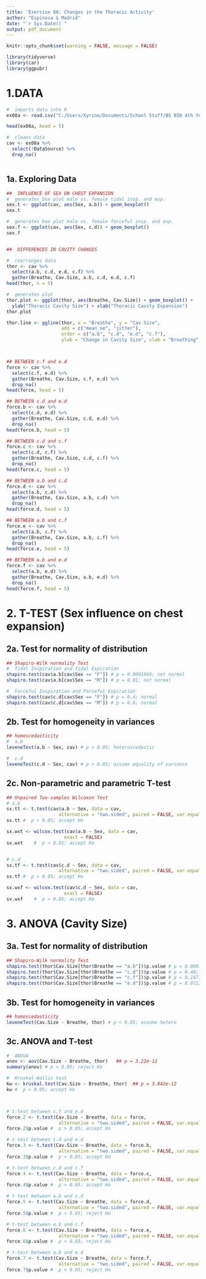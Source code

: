 ```yaml
---
title: 'Exercise 8A: Changes in the Thoracic Activity'
author: "Espinosa & Madrid"
date: "`r Sys.Date()`"
output: pdf_document
---
```


```r
knitr::opts_chunk$set(warning = FALSE, message = FALSE)
```

```r

library(tidyverse)
library(car)
library(ggpubr)

```

# 1.DATA
```r

#  imports data into R
ex08a <- read.csv("C:/Users/Xyrine/Documents/School Stuff/BS BIO 4th Year/1st Semester/BIO 118/Module 1/Module 1 - Laboratory Exercise/bio118-class/exercises/bio122_ex08/data/ex08a.csv")

head(ex08a, head = 5)

#  cleans data
cav <- ex08a %>%
  select(!DataSource) %>%
  drop_na()



```


## 1a. Exploring Data
```r

##  INFLUENCE OF SEX ON CHEST EXPANSION
#  generates box plot male vs. female tidal insp. and exp.
sex.t <- ggplot(cav, aes(Sex, a.b)) + geom_boxplot()
sex.t

#  generates box plot male vs. female forceful insp. and exp. 
sex.f <- ggplot(cav, aes(Sex, c.d)) + geom_boxplot()
sex.f 


##  DIFFERENCES IN CAVITY CHANGES

#  rearranges data
thor <- cav %>%
  select(a.b, c.d, e.d, c.f) %>%
  gather(Breathe, Cav.Size, a.b, c.d, e.d, c.f) 
head(thor, n = 5)

#  generates plot
thor.plot <- ggplot(thor, aes(Breathe, Cav.Size)) + geom_boxplot() +
  ylab("Thoracic Cavity Size") + xlab("Thoracic Cavity Expansion")
thor.plot

thor.line <- ggline(thor, x = "Breathe", y = "Cav.Size",
                    add = c("mean_se", "jitter"),
                    order = c("a.b", "c.d", "e.d", "c.f"),
                    ylab = "Change in Cavity Size", xlab = "Breathing")



## BETWEEN c.f and e.d
force <- cav %>%
  select(c.f, e.d) %>% 
  gather(Breathe, Cav.Size, c.f, e.d) %>%
  drop_na()
head(force, head = 5)

## BETWEEN c.d and e.d
force.b <- cav %>%
  select(c.d, e.d) %>% 
  gather(Breathe, Cav.Size, c.d, e.d) %>%
  drop_na()
head(force.b, head = 5)

## BETWEEN c.d and c.f
force.c <- cav %>%
  select(c.d, c.f) %>% 
  gather(Breathe, Cav.Size, c.d, c.f) %>%
  drop_na()
head(force.c, head = 5)

## BETWEEN a.b and c.d
force.d <- cav %>%
  select(a.b, c.d) %>% 
  gather(Breathe, Cav.Size, a.b, c.d) %>%
  drop_na()
head(force.d, head = 5)

## BETWEEN a.b and c.f
force.e <- cav %>%
  select(a.b, c.f) %>% 
  gather(Breathe, Cav.Size, a.b, c.f) %>%
  drop_na()
head(force.e, head = 5)

## BETWEEN a.b and e.d
force.f <- cav %>%
  select(a.b, e.d) %>% 
  gather(Breathe, Cav.Size, a.b, e.d) %>%
  drop_na()
head(force.f, head = 5)
```




# 2. T-TEST (Sex influence on chest expansion)

## 2a. Test for normality of distribution 
```r

## Shapiro-Wilk normality Test
#  Tidal Inspiration and Tidal Expiration
shapiro.test(cav$a.b[cav$Sex == "F"]) # p = 0.0001968; not normal 
shapiro.test(cav$a.b[cav$Sex == "M"]) # p = 0.01; not normal

#  Forceful Inspiration and Forceful Expiration
shapiro.test(cav$c.d[cav$Sex == "F"]) # p = 0.4; normal 
shapiro.test(cav$c.d[cav$Sex == "M"]) # p = 0.6; normal


```

## 2b. Test for homogeneity in variances
```r

## homoscedasticity
#  a.b
leveneTest(a.b ~ Sex, cav) # p < 0.05; heteroscedastic

#  c.d
leveneTest(c.d ~ Sex, cav) # p > 0.05; assume equality of variance

```

## 2c. Non-parametric and parametric T-test
```r
## Unpaired Two-samples Wilcoxon Test
# a.b
sx.tt <- t.test(cav$a.b ~ Sex, data = cav, 
                   alternative = "two.sided", paired = FALSE, var.equal = FALSE)
sx.tt #  p > 0.05; accept Ho

sx.wxt <- wilcox.test(cav$a.b ~ Sex, data = cav, 
                     exact = FALSE)
sx.wxt    #  p > 0.05; accept Ho


# c.d
sx.tf <- t.test(cav$c.d ~ Sex, data = cav, 
                   alternative = "two.sided", paired = FALSE, var.equal = TRUE)
sx.tf #  p > 0.05; accept Ho

sx.wxf <- wilcox.test(cav$c.d ~ Sex, data = cav, 
                     exact = FALSE)
sx.wxf    #  p > 0.05; accept Ho

```


# 3. ANOVA (Cavity Size)

## 3a. Test for normality of distribution
```r

## Shapiro-Wilk normality Test
shapiro.test(thor$Cav.Size[thor$Breathe == "a.b"])$p.value # p = 0.00013; not normal 
shapiro.test(thor$Cav.Size[thor$Breathe == "c.d"])$p.value # p = 0.40; normal
shapiro.test(thor$Cav.Size[thor$Breathe == "c.f"])$p.value # p = 0.167; normal
shapiro.test(thor$Cav.Size[thor$Breathe == "e.d"])$p.value # p = 0.072; normal

```
## 3b. Test for homogeneity in variances
```r

## homoscedasticity
leveneTest(Cav.Size ~ Breathe, thor) # p < 0.05; assume hetero 

```


## 3c. ANOVA and T-test
```r

#  ANOVA
anov <- aov(Cav.Size ~ Breathe, thor)   ## p = 3.22e-12
summary(anov) # p < 0.05; reject Ho

#  Kruskal-Wallis test
kw <- kruskal.test(Cav.Size ~ Breathe, thor)  ## p = 3.842e-12
kw #  p > 0.05; accept Ho



# t-test between c.f and e.d
force.2 <- t.test(Cav.Size ~ Breathe, data = force, 
                   alternative = "two.sided", paired = FALSE, var.equal = FALSE)
force.2$p.value #  p > 0.05; accept Ho

# t-test between c.d and e.d
force.3 <- t.test(Cav.Size ~ Breathe, data = force.b, 
                   alternative = "two.sided", paired = FALSE, var.equal = FALSE)
force.3$p.value #  p > 0.05; accept Ho

# t-test between c.d and c.f
force.4 <- t.test(Cav.Size ~ Breathe, data = force.c, 
                   alternative = "two.sided", paired = FALSE, var.equal = FALSE)
force.4$p.value #  p > 0.05; accept Ho

# t-test between a.b and c.d
force.5 <- t.test(Cav.Size ~ Breathe, data = force.d, 
                   alternative = "two.sided", paired = FALSE, var.equal = FALSE)
force.5$p.value #  p < 0.05; reject Ho

# t-test between a.b and c.f
force.6 <- t.test(Cav.Size ~ Breathe, data = force.e, 
                   alternative = "two.sided", paired = FALSE, var.equal = FALSE)
force.6$p.value #  p < 0.05; reject Ho

# t-test between a.b and e.d
force.7 <- t.test(Cav.Size ~ Breathe, data = force.f, 
                   alternative = "two.sided", paired = FALSE, var.equal = FALSE)
force.7$p.value #  p < 0.05; reject Ho



```